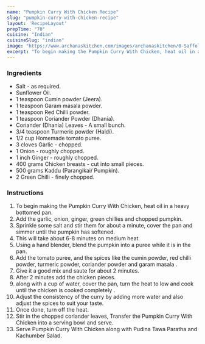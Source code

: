 ---
name: "Pumpkin Curry With Chicken Recipe"
slug: "pumpkin-curry-with-chicken-recipe"
layout: 'RecipeLayout'
prepTime: "70"
cuisine: "Indian"
cuisineSlug: "indian"
image: "https://www.archanaskitchen.com/images/archanaskitchen/0-Saffola_FitFoodie/6-Pumpkin_Curry_With_Chicken_recipe_Saffola_Oats_Fit_Foodie-1.jpg"
excerpt: "To begin making the Pumpkin Curry With Chicken, heat oil in a heavy bottomed pan"
---

### Ingredients

- Salt - as required.
- Sunflower Oil.
- 1 teaspoon Cumin powder (Jeera).
- 1 teaspoon Garam masala powder.
- 1 teaspoon Red Chilli powder.
- 1 teaspoon Coriander Powder (Dhania).
- Coriander (Dhania) Leaves - A small bunch.
- 3/4 teaspoon Turmeric powder (Haldi).
- 1/2 cup Homemade tomato puree.
- 3 cloves Garlic - chopped.
- 1 Onion - roughly chopped.
- 1 inch Ginger - roughly chopped.
- 400 grams Chicken breasts - cut into small pieces.
- 500 grams Kaddu (Parangikai/ Pumpkin).
- 2 Green Chilli - finely chopped.

### Instructions

1. To begin making the Pumpkin Curry With Chicken, heat oil in a heavy bottomed pan.
1. Add the garlic, onion, ginger, green chillies and chopped pumpkin.
1. Sprinkle some salt and stir them for about a minute, cover the pan and simmer until the pumpkin has softened.
1. This will take about 6-8 minutes on medium heat.
1. Using a hand blender, blend the pumpkin into a puree while it is in the pan.
1. Add the tomato puree, and  the spices like the cumin powder, red chilli powder, turmeric powder, coriander powder and garam masala .
1. Give it a good mix and saute for about 2 minutes.
1. After 2 minutes add the chicken pieces.
1. along with a cup of water, cover the pan, turn the heat to low and cook until the chicken is cooked completely .
1. Adjust the consistency of the curry by adding more water and also adjust the spices to suit your taste.
1. Once done, turn off the heat.
1. Stir in the chopped coriander leaves, Transfer the Pumpkin Curry With Chicken into a serving bowl and serve.
1. Serve Pumpkin Curry With Chicken along with Pudina Tawa Paratha and Kachumber Salad.
